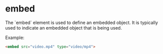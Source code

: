 
# embed
<Separator />
The `embed` element is used to define an embedded object. It is typically used to indicate an embedded object that is being used.

Example:
```html
<embed src="video.mp4" type="video/mp4">
```